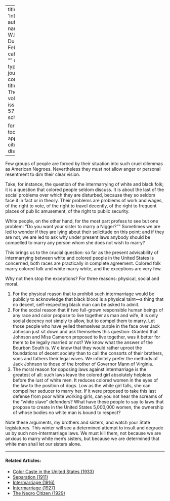 
---
title: 'Intermarriage'
author:
  - name:
      given: W.E.B.
      family: Du Bois
date: Feb. 1913
categories: 
  - ""
citation: 
  type: article-journal
  container-title: The Crisis
  volume: 5
  issue: 4
  page: 57
google-scholar: true

format:
  html:
    toc: false
    appendix-cite-as: display
---


Few  groups of people are forced by their situation into such cruel dilem­mas as American Ne­groes. Nevertheless they must not allow anger or personal resentment to dim their clear vision.

Take, for instance, the question of the intermarrying of white and black folk; it is a question that colored people sel­dom discuss. It is about the last of the social problems over which they are dis­turbed, because they so seldom face it in fact or in theory. Their problems are problems of work and wages, of the right to vote, of the right to travel decently, of the right to frequent places of pub­ lic amusement, of the right to public security.

White people, on the other hand, for the most part profess to see but one prob­lem: "Do you want your sister to marry a Nigger?"" Sometimes we are led to wonder if they are lying about their solicitude on this point; and if they are not, we are led to ask why under present laws anybody should be compelled to marry any person whom she does not wish to marry?

This brings us to the crucial question: so far as the present advisability of intermarrying between white and colored people in the United States is concerned, both races are practically in complete agreement. Colored folk marry colored folk and white marry white, and the exceptions are very few.

Why not then stop the exceptions? For three reasons: physical, social and moral.

1. For the physical reason that to prohibit such intermarriage would be publicly to acknowledge that black blood is a physical taint---a thing that no decent, self-respecting black man can be asked to admit.
2. For the social reason that if two full-grown responsible human beings of any race and color propose to live to­gether as man and wife, it is only social decency not simply to allow, but to com­pel them to marry. Let those people who have yelled themselves purple in the face over Jack Johnson just sit down and ask themselves this question: Granted that Johnson and Miss Cameron proposed to live together, was it better for them to be legally married or not? We know what the answer of the Bourbon South is. W e know that they would rather uproot the foundations of decent society than to call the consorts of their brothers, sons and fathers their legal wives. We infinitely prefer the methods of Jack Johnson to those of the brother of Governor Mann of Virginia.
3. The moral reason for opposing laws against intermarriage is the greatest of all: such laws leave the colored girl absolutely helpless before the lust of white men. It reduces colored women in the eyes of the law to the position of  dogs. Low as the white girl falls, she can compel her seducer to marry her. If it were proposed to take this last defense from poor white working girls, can you not hear the screams of the "white slave" defenders? What have these people to say to laws that propose to create in the United States 5,000,000 women, the ownership of whose bodies no white man is bound to respect?

Note these arguments, my brothers and sisters, and watch your State legislatures. This winter will see a determined attempt to insult and degrade us by such non-intermarriage laws. We must kill them, not because we are anxious to marry white men's sisters, but because we are determined that white men shall let our sisters alone.

<!-- Similar articles start here -->
<div  class="clear-wrap"></div>
<hr>
#### Related Articles:

* [Color Caste in the United States (1933)](/Volumes/40/03/color_caste_in_the_united_states.html)
* [Separation (1911)](/Volumes/01/04/separation.html)
* [Intermarriage (1916)](/Volumes/11/06/intermarriage.html)
* [Intermarriage (1927)](/Volumes/33/03/intermarriage.html)
* [The Negro Citizen (1929)](/Volumes/36/05/negro_citizen.html)

<!-- Similar articles end here -->
